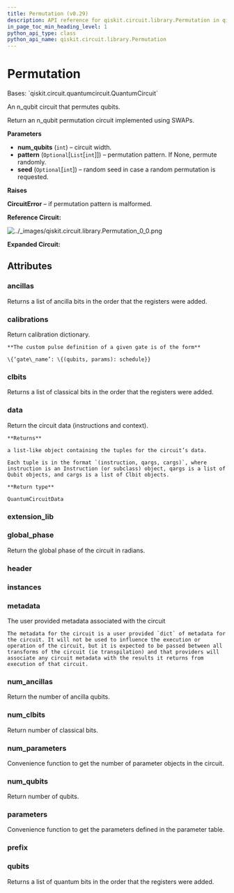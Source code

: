 ```yaml
---
title: Permutation (v0.29)
description: API reference for qiskit.circuit.library.Permutation in qiskit v0.29
in_page_toc_min_heading_level: 1
python_api_type: class
python_api_name: qiskit.circuit.library.Permutation
---
```


# Permutation

<Class id="qiskit.circuit.library.Permutation" isDedicatedPage={true} github="https://github.com/qiskit/qiskit/tree/stable/0.18/qiskit/circuit/library/generalized_gates/permutation.py" signature="Permutation(num_qubits, pattern=None, seed=None)" modifiers="class">
  Bases: `qiskit.circuit.quantumcircuit.QuantumCircuit`

  An n\_qubit circuit that permutes qubits.

  Return an n\_qubit permutation circuit implemented using SWAPs.

  **Parameters**

  *   **num\_qubits** (`int`) – circuit width.
  *   **pattern** (`Optional`\[`List`\[`int`]]) – permutation pattern. If None, permute randomly.
  *   **seed** (`Optional`\[`int`]) – random seed in case a random permutation is requested.

  **Raises**

  **CircuitError** – if permutation pattern is malformed.

  **Reference Circuit:**

  ![../\_images/qiskit.circuit.library.Permutation\_0\_0.png](/docs/images/api/qiskit/0.29/qiskit.circuit.library.Permutation_0_0.avif)

  **Expanded Circuit:**

  ## Attributes

  ### ancillas

  <Attribute id="qiskit.circuit.library.Permutation.ancillas">
    Returns a list of ancilla bits in the order that the registers were added.
  </Attribute>

  ### calibrations

  <Attribute id="qiskit.circuit.library.Permutation.calibrations">
    Return calibration dictionary.

    **The custom pulse definition of a given gate is of the form**

    \{‘gate\_name’: \{(qubits, params): schedule}}
  </Attribute>

  ### clbits

  <Attribute id="qiskit.circuit.library.Permutation.clbits">
    Returns a list of classical bits in the order that the registers were added.
  </Attribute>

  ### data

  <Attribute id="qiskit.circuit.library.Permutation.data">
    Return the circuit data (instructions and context).

    **Returns**

    a list-like object containing the tuples for the circuit’s data.

    Each tuple is in the format `(instruction, qargs, cargs)`, where instruction is an Instruction (or subclass) object, qargs is a list of Qubit objects, and cargs is a list of Clbit objects.

    **Return type**

    QuantumCircuitData
  </Attribute>

  ### extension\_lib

  <Attribute id="qiskit.circuit.library.Permutation.extension_lib" attributeValue="'include &#x22;qelib1.inc&#x22;;'" />

  ### global\_phase

  <Attribute id="qiskit.circuit.library.Permutation.global_phase">
    Return the global phase of the circuit in radians.
  </Attribute>

  ### header

  <Attribute id="qiskit.circuit.library.Permutation.header" attributeValue="'OPENQASM 2.0;'" />

  ### instances

  <Attribute id="qiskit.circuit.library.Permutation.instances" attributeValue="16" />

  ### metadata

  <Attribute id="qiskit.circuit.library.Permutation.metadata">
    The user provided metadata associated with the circuit

    The metadata for the circuit is a user provided `dict` of metadata for the circuit. It will not be used to influence the execution or operation of the circuit, but it is expected to be passed between all transforms of the circuit (ie transpilation) and that providers will associate any circuit metadata with the results it returns from execution of that circuit.
  </Attribute>

  ### num\_ancillas

  <Attribute id="qiskit.circuit.library.Permutation.num_ancillas">
    Return the number of ancilla qubits.
  </Attribute>

  ### num\_clbits

  <Attribute id="qiskit.circuit.library.Permutation.num_clbits">
    Return number of classical bits.
  </Attribute>

  ### num\_parameters

  <Attribute id="qiskit.circuit.library.Permutation.num_parameters">
    Convenience function to get the number of parameter objects in the circuit.
  </Attribute>

  ### num\_qubits

  <Attribute id="qiskit.circuit.library.Permutation.num_qubits">
    Return number of qubits.
  </Attribute>

  ### parameters

  <Attribute id="qiskit.circuit.library.Permutation.parameters">
    Convenience function to get the parameters defined in the parameter table.
  </Attribute>

  ### prefix

  <Attribute id="qiskit.circuit.library.Permutation.prefix" attributeValue="'circuit'" />

  ### qubits

  <Attribute id="qiskit.circuit.library.Permutation.qubits">
    Returns a list of quantum bits in the order that the registers were added.
  </Attribute>
</Class>

